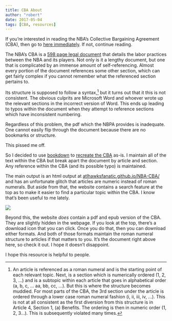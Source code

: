 ```yaml
---
title: CBA About
author: "robert"
date: 2017-05-04
tags: [CBA, resources]
---
```


If you're interested in reading the NBA's Collective Bargaining Agreement (CBA), then go to [here immediately](http://atlhawksfanatic.github.io/NBA-CBA/). If not, continue reading.

The NBA's CBA is a [598 page legal document](http://3c90sm37lsaecdwtr32v9qof.wpengine.netdna-cdn.com/wp-content/uploads/2016/02/2017-NBA-NBPA-Collective-Bargaining-Agreement.pdf) that details the labor practices between the NBA and its players. Not only is it a lengthy document, but one that is complicated by an immense amount of self-referencing. Almost every portion of the document references some other section, which can get fairly complex if you cannot remember what the referenced section pertains to.

Its structure is supposed to follow a syntax,[^1] but it turns out that it this is not consistent. The obvious culprits are Microsoft Word and whoever wrote up the relevant sections in the incorrect version of Word. This ends up leading to typos within the document when they attempt to reference sections which have inconsistent numbering.

[^1]: An article is referenced as a roman numeral and is the starting point of each relevant topic. Next, is a section which is numerically ordered (1, 2, 3, ...) and is a subtopic within each article that goes in alphabetical order (a, b, c, ... aa, bb, cc, ...). But this is where the structure becomes muddied. For most parts of the CBA, the 3rd section under the article is ordered through a lower case roman numeral fashion (i, ii, iii, iv, ...). This is not at all consistent as the first diversion from this structure is in Article 4, Section 1, (a) Benefits. The ordering is then in numeric order (1, 2, 3...). This is subsequently violated many times.

<!--more-->

Regardless of this problem, the pdf which the NBPA provides is inadequate. One cannot easily flip through the document because there are no bookmarks or structure.

This pissed me off.

So I decided to use [bookdown](https://bookdown.org/home/) to [recreate the CBA](http://atlhawksfanatic.github.io/NBA-CBA/) as-is. I maintain all of the text within the CBA but break apart the document by article and section. Any reference within the CBA (and its possible typo) is maintained.

The main output is an html output at [atlhawksfanatic.github.io/NBA-CBA/](http://atlhawksfanatic.github.io/NBA-CBA/) and has an unfortunate glitch that articles are numeric instead of roman numerals. But aside from that, the website contains a search feature at the top as to make it easier to find a particular topic within the CBA. I know that's been useful to me lately.

![](CBA-top.png)

Beyond this, the website *does* contain a pdf and epub version of the CBA. They are slightly hidden in the webpage. If you look at the top, there's a download icon that you can click. Once you do that, then you can download either formats. And both of those formats maintain the roman numeral structure to articles if that matters to you. It's the document right above here, so check it out. I hope it doesn't disappoint.

I hope this resource is helpful to people.
